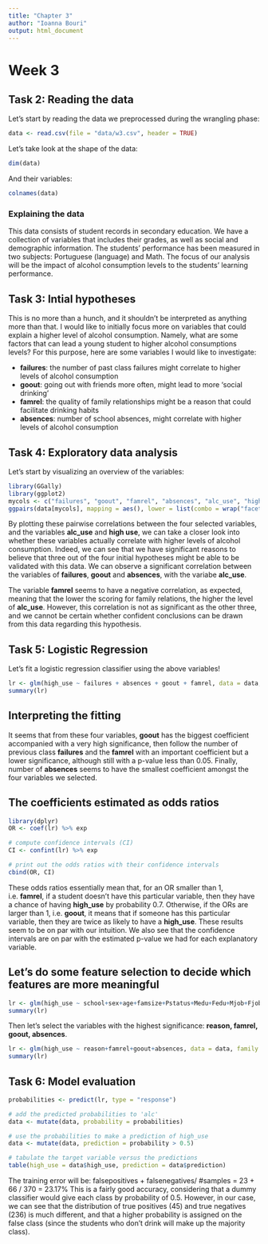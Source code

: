 ```yaml
---
title: "Chapter 3"
author: "Ioanna Bouri"
output: html_document
---
```

# Week 3

## Task 2: Reading the data

Let's start by reading the data we preprocessed during the wrangling phase:

```r
data <- read.csv(file = "data/w3.csv", header = TRUE)
```

Let's take look at the shape of the data:

```r
dim(data)
```

And their variables:

```r
colnames(data)
```

### Explaining the data
This data consists of student records in secondary education. We have a collection of variables that includes their grades, as well as social and demographic information.
The students' performance has been measured in two subjects: Portuguese (language) and Math. The focus of our analysis will be the impact of alcohol consumption levels to the students' learning performance. 


## Task 3: Intial hypotheses
This is no more than a hunch, and it shouldn't be interpreted as anything more than that.
I would like to initially focus more on variables that could explain a higher level of alcohol consumption. 
Namely, what are some factors that can lead a young student to higher alcohol consumptions levels?
For this purpose, here are some variables I would like to investigate:

- **failures**: the number of past class failures might correlate to higher levels of alcohol consumption
- **goout**: going out with friends more often, might lead to more 'social drinking'
- **famrel**: the quality of family relationships might be a reason that could facilitate drinking habits
- **absences**: number of school absences, might correlate with higher levels of alcohol consumption



## Task 4: Exploratory data analysis

Let's start by visualizing an overview of the variables:

```r
library(GGally)
library(ggplot2)
mycols <- c("failures", "goout", "famrel", "absences", "alc_use", "high_use")
ggpairs(data[mycols], mapping = aes(), lower = list(combo = wrap("facethist", bins = 20)))
```

By plotting these pairwise correlations between the four selected variables, and the variables **alc_use** and **high use**, we can take a closer look into whether these variables actually correlate with higher levels of alcohol consumption. Indeed, we can see that we have significant reasons to believe that three out of the four initial hypotheses might be able to be validated with this data. We can observe a significant correlation between the variables of **failures**, **goout** and **absences**, with the variabe **alc_use**. 

The variable **famrel** seems to have a negative correlation, as expected, meaning that the lower the scoring for family relations, the higher the level of **alc_use**. However, this correlation is not as significant as the other three, and we cannot be certain whether confident conclusions can be drawn from this data regarding this hypothesis.


## Task 5: Logistic Regression

Let's fit a logistic regression classifier using the above variables!

```r
lr <- glm(high_use ~ failures + absences + goout + famrel, data = data, family = "binomial")
summary(lr)
```

## Interpreting the fitting

It seems that from these four variables, **goout** has the biggest coefficient accompanied with a very high significance, then follow the number of previous class **failures** and the **famrel** with an important coefficient but a lower significance, although still with a p-value less than 0.05. Finally, number of **absences** seems to have the smallest coefficient amongst the four variables we selected.

## The coefficients estimated as odds ratios

```r
library(dplyr)
OR <- coef(lr) %>% exp

# compute confidence intervals (CI)
CI <- confint(lr) %>% exp

# print out the odds ratios with their confidence intervals
cbind(OR, CI)

```

These odds ratios essentially mean that, for an OR smaller than 1, i.e. **famrel**, if a student doesn't have this particular variable, then they have a chance of having **high_use** by probability 0.7. Otherwise, if the ORs are larger than 1, i.e. **goout**, it means that if someone has this particular variable, then they are twice as likely to have a **high_use**. These results seem to be on par with our intuition. We also see that the confidence intervals are on par with the estimated p-value we had for each explanatory variable.

## Let's do some feature selection to decide which features are more meaningful

``` r
lr <- glm(high_use ~ school+sex+age+famsize+Pstatus+Medu+Fedu+Mjob+Fjob+reason+nursery+internet+guardian+traveltime+studytime+failures+schoolsup+famsup+paid+activities+higher+romantic+famrel+freetime+goout+health+absences+G1+G2+G3, data = data, family = "binomial")
summary(lr)
```

Then let's select the variables with the highest significance: **reason, famrel, goout, absences**.

``` r
lr <- glm(high_use ~ reason+famrel+goout+absences, data = data, family = "binomial")
summary(lr)
```

## Task 6: Model evaluation

```r
probabilities <- predict(lr, type = "response")

# add the predicted probabilities to 'alc'
data <- mutate(data, probability = probabilities)

# use the probabilities to make a prediction of high_use
data <- mutate(data, prediction = probability > 0.5)

# tabulate the target variable versus the predictions
table(high_use = data$high_use, prediction = data$prediction)

```

The training error will be: falsepositives + falsenegatives/ #samples = 23 + 66 / 370 = 23.17%
This is a fairly good accuracy, considering that a dummy classifier would give each class by probability of 0.5. However, in our case, we can see that the distribution of true positives (45) and true negatives (236) is much different, and that a higher probability is assigned on the false class (since the students who don't drink will make up the majority class).


